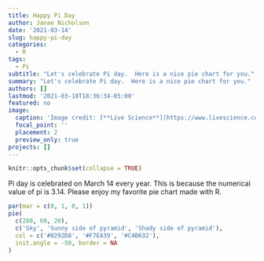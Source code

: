 ```yaml
---
title: Happy Pi Day
author: Janae Nicholson
date: '2021-03-14'
slug: happy-pi-day
categories:
  - R
tags:
  - Pi
subtitle: "Let's celebrate Pi day.  Here is a nice pie chart for you."
summary: "Let's celebrate Pi day.  Here is a nice pie chart for you."
authors: []
lastmod: '2021-03-18T18:36:34-05:00'
featured: no
image: 
  caption: 'Image credit: [**Live Science**](https://www.livescience.com/29197-what-is-pi.html)'
  focal_point: ''
  placement: 2
  preview_only: true
projects: []
---
```



```r
knitr::opts_chunk$set(collapse = TRUE)
```

Pi day is celebrated on March 14 every year.  This is because the numerical value of pi is 3.14.  Please enjoy my favorite pie chart made with R.


```r
par(mar = c(0, 1, 0, 1))
pie(
  c(280, 60, 20),
  c('Sky', 'Sunny side of pyramid', 'Shady side of pyramid'),
  col = c('#0292D8', '#F7EA39', '#C4B632'),
  init.angle = -50, border = NA
)
```
